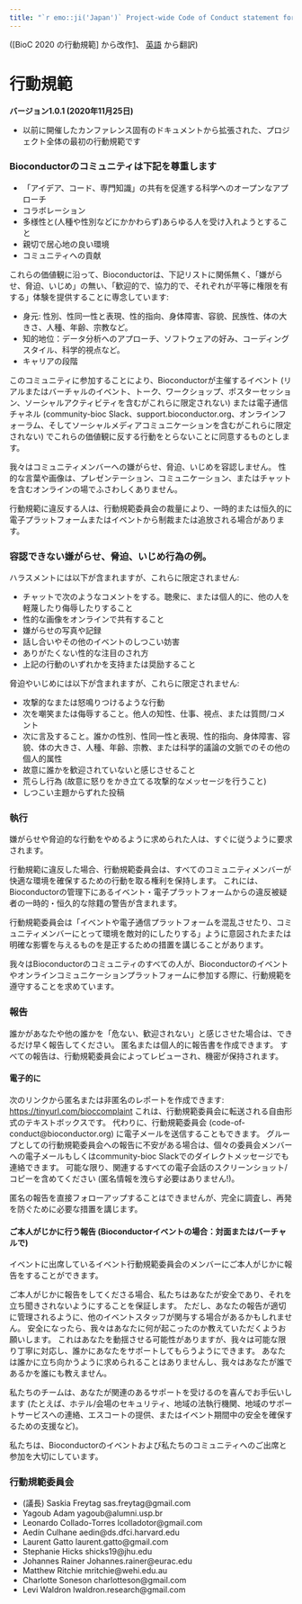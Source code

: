 ```yaml
---
title: "`r emo::ji('Japan')` Project-wide Code of Conduct statement for Bioconductor (Japanese, Japan)"
---
```


([BioC 2020 の行動規範] から改作[1]、 [英語](en-US.html) から翻訳)

# 行動規範

**バージョン1.0.1 (2020年11月25日)**

* 以前に開催したカンファレンス固有のドキュメントから拡張された、プロジェクト全体の最初の行動規範です


### Bioconductorのコミュニティは下記を尊重します

* 「アイデア、コード、専門知識」の共有を促進する科学へのオープンなアプローチ
* コラボレーション
* 多様性と(人種や性別などにかかわらず)あらゆる人を受け入れようとすること
* 親切で居心地の良い環境
* コミュニティへの貢献

これらの価値観に沿って、Bioconductorは、下記リストに関係無く、「嫌がらせ、脅迫、いじめ」の無い、「歓迎的で、協力的で、それぞれが平等に権限を有する」体験を提供することに専念しています:

* 身元: 性別、性同一性と表現、性的指向、身体障害、容貌、民族性、体の大きさ、人種、年齢、宗教など。
* 知的地位：データ分析へのアプローチ、ソフトウェアの好み、コーディングスタイル、科学的視点など。
* キャリアの段階

このコミュニティに参加することにより、Bioconductorが主催するイベント (リアルまたはバーチャルのイベント、トーク、ワークショップ、ポスターセッション、ソーシャルアクティビティを含むがこれらに限定されない) または電子通信チャネル (community-bioc Slack、support.bioconductor.org、オンラインフォーラム、そしてソーシャルメディアコミュニケーションを含むがこれらに限定されない) でこれらの価値観に反する行動をとらないことに同意するものとします。

我々はコミュニティメンバーへの嫌がらせ、脅迫、いじめを容認しません。 性的な言葉や画像は、プレゼンテーション、コミュニケーション、またはチャットを含むオンラインの場でふさわしくありません。

行動規範に違反する人は、行動規範委員会の裁量により、一時的または恒久的に電子プラットフォームまたはイベントから制裁または追放される場合があります。

### 容認できない嫌がらせ、脅迫、いじめ行為の例。

ハラスメントには以下が含まれますが、これらに限定されません:

* チャットで次のようなコメントをする。聴衆に、または個人的に、他の人を軽蔑したり侮辱したりすること
* 性的な画像をオンラインで共有すること
* 嫌がらせの写真や記録
* 話し合いやその他のイベントのしつこい妨害
* ありがたくない性的な注目のされ方
* 上記の行動のいずれかを支持または奨励すること

脅迫やいじめには以下が含まれますが、これらに限定されません:

* 攻撃的なまたは怒鳴りつけるような行動
* 次を嘲笑または侮辱すること。他人の知性、仕事、視点、または質問/コメント
* 次に言及すること。誰かの性別、性同一性と表現、性的指向、身体障害、容貌、体の大きさ、人種、年齢、宗教、または科学的議論の文脈でのその他の個人的属性
* 故意に誰かを歓迎されていないと感じさせること
* 荒らし行為 (故意に怒りをかき立てる攻撃的なメッセージを行うこと)
* しつこい主題からずれた投稿


### 執行

嫌がらせや脅迫的な行動をやめるように求められた人は、すぐに従うように要求されます。

行動規範に違反した場合、行動規範委員会は、すべてのコミュニティメンバーが快適な環境を確保するための行動を取る権利を保持します。 これには、Bioconductorの管理下にあるイベント・電子プラットフォームからの違反被疑者の一時的・恒久的な除籍の警告が含まれます。

行動規範委員会は「イベントや電子通信プラットフォームを混乱させたり、コミュニティメンバーにとって環境を敵対的にしたりする」ように意図されたまたは明確な影響を与えるものを是正するための措置を講じることがあります。

我々はBioconductorのコミュニティのすべての人が、Bioconductorのイベントやオンラインコミュニケーションプラットフォームに参加する際に、行動規範を遵守することを求めています。


### 報告

誰かがあなたや他の誰かを「危ない、歓迎されない」と感じさせた場合は、できるだけ早く報告してください。 匿名または個人的に報告書を作成できます。 すべての報告は、行動規範委員会によってレビューされ、機密が保持されます。

#### 電子的に

次のリンクから匿名または非匿名のレポートを作成できます: [https://tinyurl.com/bioccomplaint][2] これは、行動規範委員会に転送される自由形式のテキストボックスです。 代わりに、行動規範委員会 (code-of-conduct@bioconductor.org) に電子メールを送信することもできます。 グループとしての行動規範委員会への報告に不安がある場合は、個々の委員会メンバーへの電子メールもしくはcommunity-bioc Slackでのダイレクトメッセージでも連絡できます。 可能な限り、関連するすべての電子会話のスクリーンショット/コピーを含めてください (匿名情報を洩らす必要はありません!)。

匿名の報告を直接フォローアップすることはできませんが、完全に調査し、再発を防ぐために必要な措置を講じます。

#### ご本人がじかに行う報告 (Bioconductorイベントの場合：対面またはバーチャルで)

イベントに出席しているイベント行動規範委員会のメンバーにご本人がじかに報告をすることができます。

ご本人がじかに報告をしてくださる場合、私たちはあなたが安全であり、それを立ち聞きされないようにすることを保証します。 ただし、あなたの報告が適切に管理されるように、他のイベントスタッフが関与する場合があるかもしれません。 安全になったら、我々はあなたに何が起こったのか教えていただくようお願いします。 これはあなたを動揺させる可能性がありますが、我々は可能な限り丁寧に対応し、誰かにあなたをサポートしてもらうようにできます。 あなたは誰かに立ち向かうように求められることはありませんし、我々はあなたが誰であるかを誰にも教えません。

私たちのチームは、あなたが関連のあるサポートを受けるのを喜んでお手伝いします (たとえば、ホテル/会場のセキュリティ、地域の法執行機関、地域のサポートサービスへの連絡、エスコートの提供、またはイベント期間中の安全を確保するための支援など)。

私たちは、Bioconductorのイベントおよび私たちのコミュニティへのご出席と参加を大切にしています。


### 行動規範委員会

* (議長) Saskia Freytag sas.freytag@gmail.com
* Yagoub Adam yagoub@alumni.usp.br
* Leonardo Collado-Torres lcolladotor@gmail.com
* Aedín Culhane aedin@ds.dfci.harvard.edu
* Laurent Gatto laurent.gatto@gmail.com
* Stephanie Hicks shicks19@jhu.edu
* Johannes Rainer Johannes.rainer@eurac.edu
* Matthew Ritchie mritchie@wehi.edu.au
* Charlotte Soneson charlotteson@gmail.com
* Levi Waldron lwaldron.research@gmail.com

[1]: https://bioc2020.bioconductor.org/code_of_conduct
[2]: https://tinyurl.com/bioccomplaint
